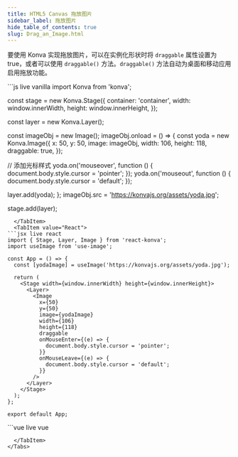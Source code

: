 ```yaml
---
title: HTML5 Canvas 拖放图片
sidebar_label: 拖放图片
hide_table_of_contents: true
slug: Drag_an_Image.html
---
```


要使用 Konva 实现拖放图片，可以在实例化形状时将 `draggable` 属性设置为 true，或者可以使用 `draggable()` 方法。`draggable()` 方法自动为桌面和移动应用启用拖放功能。


<Tabs>
  <TabItem value="Vanilla" default>
```js live vanilla
import Konva from 'konva';

const stage = new Konva.Stage({
  container: 'container',
  width: window.innerWidth,
  height: window.innerHeight,
});

const layer = new Konva.Layer();

const imageObj = new Image();
imageObj.onload = () => {
  const yoda = new Konva.Image({
    x: 50,
    y: 50,
    image: imageObj,
    width: 106,
    height: 118,
    draggable: true,
  });

  // 添加光标样式
  yoda.on('mouseover', function () {
    document.body.style.cursor = 'pointer';
  });
  yoda.on('mouseout', function () {
    document.body.style.cursor = 'default';
  });

  layer.add(yoda);
};
imageObj.src = 'https://konvajs.org/assets/yoda.jpg';

stage.add(layer);
```
  </TabItem>
  <TabItem value="React">
```jsx live react
import { Stage, Layer, Image } from 'react-konva';
import useImage from 'use-image';

const App = () => {
  const [yodaImage] = useImage('https://konvajs.org/assets/yoda.jpg');

  return (
    <Stage width={window.innerWidth} height={window.innerHeight}>
      <Layer>
        <Image
          x={50}
          y={50}
          image={yodaImage}
          width={106}
          height={118}
          draggable
          onMouseEnter={(e) => {
            document.body.style.cursor = 'pointer';
          }}
          onMouseLeave={(e) => {
            document.body.style.cursor = 'default';
          }}
        />
      </Layer>
    </Stage>
  );
};

export default App;
```
  </TabItem>
  <TabItem value="Vue">
```vue live vue
<template>
  <v-stage :config="stageSize">
    <v-layer>
      <v-image
        v-if="yodaImage"
        :config="imageConfig"
        @mouseenter="handleMouseEnter"
        @mouseleave="handleMouseLeave"
      />
    </v-layer>
  </v-stage>
</template>

<script setup>
import { ref } from 'vue';
import { useImage } from 'vue-konva';

const stageSize = {
  width: window.innerWidth,
  height: window.innerHeight
};

const [yodaImage] = useImage('https://konvajs.org/assets/yoda.jpg');

const imageConfig = ref({
  x: 50,
  y: 50,
  image: yodaImage,
  width: 106,
  height: 118,
  draggable: true
});

const handleMouseEnter = () => {
  document.body.style.cursor = 'pointer';
};

const handleMouseLeave = () => {
  document.body.style.cursor = 'default';
};
</script>
```
  </TabItem>
</Tabs>